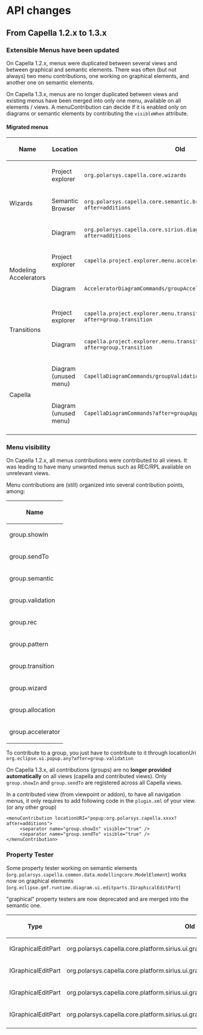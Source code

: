 = API changes =

== From Capella 1.2.x to 1.3.x ==

=== Extensible Menus have been updated ===

On Capella 1.2.x, menus were duplicated between several views and between graphical and semantic elements.
There was often (but not always) two menu contributions, one working on graphical elements, and another one on semantic elements.

On Capella 1.3.x, menus are no longer duplicated between views and existing menus have been merged into only one menu, available on all elements / views.
A menuContribution can decide if it is enabled only on diagrams or semantic elements by contributing the <code>visibleWhen</code> attribute.

==== Migrated menus ====

{|
! Name
! Location
! Old
! New
|-
|rowspan="3"|Wizards
|Project explorer
|<code>org.polarsys.capella.core.wizards</code>
|<code>org.polarsys.capella.core.wizards</code>
|-
|Semantic Browser
|<code>org.polarsys.capella.core.semantic.browser.wizards?after=additions</code>
|<code>org.polarsys.capella.core.wizards?after=additions</code>
|-
|Diagram
|<code>org.polarsys.capella.core.sirius.diagram.editor.wizards?after=additions</code>
|<code>org.polarsys.capella.core.wizards?after=additions</code>
|-
|rowspan="2"|Modeling Accelerators
|Project explorer
|<code>capella.project.explorer.menu.accelerator/groupAccelerator</code>
|<code>org.polarsys.capella.core.accelerators?after=additions</code>
|-
|Diagram
|<code>AcceleratorDiagramCommands/groupAccelerator</code>
|<code>org.polarsys.capella.core.accelerators?after=additions</code>
|-
|rowspan="2"|Transitions
|Project explorer
|<code>capella.project.explorer.menu.transitions.diagram.preferences?after=group.transition</code>
|<code>org.polarsys.capella.core.transitions?after=additions</code>
|-
|Diagram
|<code>capella.project.explorer.menu.transitions.diagram.preferences?after=group.transition</code>
|<code>org.polarsys.capella.core.transitions?after=additions</code>
|-
|rowspan="2"|Capella
|Diagram (unused menu)
|<code>CapellaDiagramCommands/groupValidation</code>
|<code>org.eclipse.ui.popup.any?after=group.validation</code>
|-
|Diagram (unused menu)
|<code>CapellaDiagramCommands?after=groupApplicative</code>
|<code>any other group</code>
|-
|}

=== Menu visibility ===
On Capella 1.2.x, all menus contributions were contributed to all views. It was leading to have many unwanted menus such as REC/RPL available on unrelevant views.

Menu contributions are (still) organized into several contribution points, among:
{|
! Name
|-
|group.showIn
|-
|group.sendTo
|-
|group.semantic
|-
|group.validation
|-
|group.rec
|-
|group.pattern
|-
|group.transition
|-
|group.wizard
|-
|group.allocation
|-
|group.accelerator
|}

To contribute to a group, you just have to contribute to it through locationUri <code>org.eclipse.ui.popup.any?after=group.validation</code>

On Capella 1.3.x, all contributions (groups) are no '''longer provided automatically''' on all views (capella and contributed views).
Only <code>group.showIn</code> and <code>group.sendTo</code> are registered across all Capella views. 

In a contributed view (from viewpoint or addon), to have all navigation menus, it only requires to add following code in the <code>plugin.xml</code> of your view. (or any other group)

<pre>
<menuContribution locationURI="popup:org.polarsys.capella.xxxx?after=additions">
     <separator name="group.showIn" visible="true" />
     <separator name="group.sendTo" visible="true" />
</menuContribution>
</pre>


=== Property Tester ===

Some property tester working on semantic elements (<code>org.polarsys.capella.common.data.modellingcore.ModelElement</code>) works now on graphical elements (<code>org.eclipse.gmf.runtime.diagram.ui.editparts.IGraphicalEditPart</code>)

"graphical" property testers are now deprecated and are merged into the semantic one.
{|
! Type
! Old
! New
|-
|IGraphicalEditPart
|org.polarsys.capella.core.platform.sirius.ui.graphicalActionMode
|org.polarsys.capella.core.platform.sirius.ui.actionMode
|-
|IGraphicalEditPart
|org.polarsys.capella.core.platform.sirius.ui.graphicalFeatureIsA
|org.polarsys.capella.core.platform.sirius.ui.featureIsA
|-
|IGraphicalEditPart
|org.polarsys.capella.core.platform.sirius.ui.graphicalLayerOfWithOutDataFlowScenario
|org.polarsys.capella.core.platform.sirius.ui.layerOfWithOutDataFlowScenario
|-
|IGraphicalEditPart
|org.polarsys.capella.core.platform.sirius.ui.graphicalLayerOf
|org.polarsys.capella.core.platform.sirius.ui.layerOf
|-
|}

